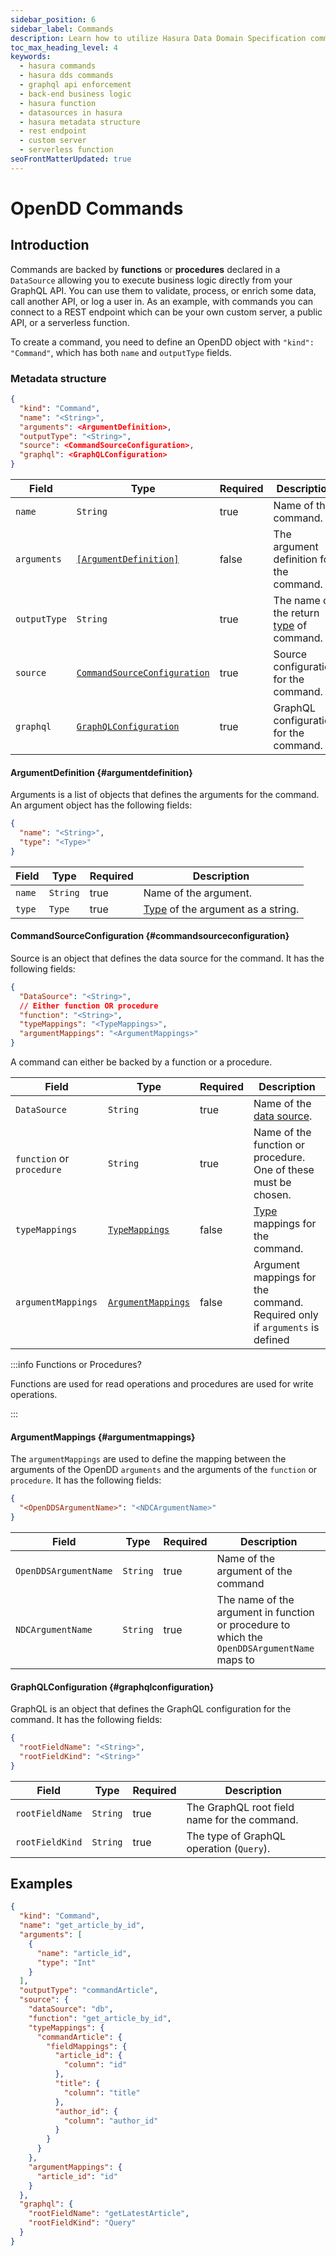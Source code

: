 ```yaml
---
sidebar_position: 6
sidebar_label: Commands
description: Learn how to utilize Hasura Data Domain Specification commands to execute business logic directly from your GraphQL API.
toc_max_heading_level: 4
keywords:
  - hasura commands
  - hasura dds commands
  - graphql api enforcement
  - back-end business logic
  - hasura function
  - datasources in hasura
  - hasura metadata structure
  - rest endpoint
  - custom server
  - serverless function
seoFrontMatterUpdated: true
---
```


# OpenDD Commands

## Introduction

Commands are backed by **functions** or **procedures** declared in a `DataSource` allowing you to execute business logic
directly from your GraphQL API. You can use them to validate, process, or enrich some data, call another API, or log a
user in. As an example, with commands you can connect to a REST endpoint which can be your own custom server, a public
API, or a serverless function.

To create a command, you need to define an OpenDD object with `"kind": "Command"`, which has both `name` and
`outputType` fields.

### Metadata structure

```json
{
  "kind": "Command",
  "name": "<String>",
  "arguments": <ArgumentDefinition>,
  "outputType": "<String>",
  "source": <CommandSourceConfiguration>,
  "graphql": <GraphQLConfiguration>
}
```

| Field        | Type                                                        | Required | Description                                            |
|--------------|-------------------------------------------------------------|----------|--------------------------------------------------------|
| `name`       | `String`                                                    | true     | Name of the command.                                   |
| `arguments`  | [`[ArgumentDefinition]`](#argumentdefinition)               | false    | The argument definition for the command.               |
| `outputType` | `String`                                                    | true     | The name of the return [type](./types.mdx) of command. |
| `source`     | [`CommandSourceConfiguration`](#commandsourceconfiguration) | true     | Source configuration for the command.                  |
| `graphql`    | [`GraphQLConfiguration`](#graphqlconfiguration)             | true     | GraphQL configuration for the command.                 |

#### ArgumentDefinition {#argumentdefinition}

Arguments is a list of objects that defines the arguments for the command. An argument object has the following fields:

```json
{
  "name": "<String>",
  "type": "<Type>"
}
```

| Field  | Type     | Required | Description                                      |
| ------ | -------- | -------- | ------------------------------------------------ |
| `name` | `String` | true     | Name of the argument.                            |
| `type` | `Type`   | true     | [Type](./types.mdx) of the argument as a string. |

#### CommandSourceConfiguration {#commandsourceconfiguration}

Source is an object that defines the data source for the command. It has the following fields:

```json
{
  "DataSource": "<String>",
  // Either function OR procedure
  "function": "<String>",
  "typeMappings": "<TypeMappings>",
  "argumentMappings": "<ArgumentMappings>"
}
```

A command can either be backed by a function or a procedure.

| Field                     | Type                                                         | Required | Description                                                                |
|---------------------------|--------------------------------------------------------------|----------|----------------------------------------------------------------------------|
| `DataSource`              | `String`                                                     | true     | Name of the [data source](./data-sources.mdx).                             |
| `function` or `procedure` | `String`                                                     | true     | Name of the function or procedure. One of these must be chosen.            |
| `typeMappings`            | [`TypeMappings`](./common-syntax.mdx#typemappings)           | false    | [Type](./types.mdx) mappings for the command.                              |
| `argumentMappings`        | [`ArgumentMappings`](./common-syntax.mdx#argumentmappings) | false    | Argument mappings for the command. Required only if `arguments` is defined   |


:::info Functions or Procedures?

Functions are used for read operations and procedures are used for write operations.

:::

#### ArgumentMappings {#argumentmappings}

The `argumentMappings` are used to define the mapping between the arguments of the OpenDD `arguments` and the arguments
of the `function` or `procedure`. It has the following fields:

```json
{
  "<OpenDDSArgumentName>": "<NDCArgumentName>"
}
```

| Field                 | Type     | Required | Description                                                                                   |
|-----------------------|----------|----------|-----------------------------------------------------------------------------------------------|
| `OpenDDSArgumentName` | `String` | true     | Name of the argument of the command                                                           |                                             
| `NDCArgumentName`     | `String` | true     | The name of the argument in function or procedure to which the `OpenDDSArgumentName` maps to  |


#### GraphQLConfiguration {#graphqlconfiguration}

GraphQL is an object that defines the GraphQL configuration for the command. It has the following fields:

```json
{
  "rootFieldName": "<String>",
  "rootFieldKind": "<String>"
}
```

| Field           | Type     | Required | Description                                  |
| --------------- | -------- | -------- | -------------------------------------------- |
| `rootFieldName` | `String` | true     | The GraphQL root field name for the command. |
| `rootFieldKind` | `String` | true     | The type of GraphQL operation (`Query`).     |

## Examples

```json
{
  "kind": "Command",
  "name": "get_article_by_id",
  "arguments": [
    {
      "name": "article_id",
      "type": "Int"
    }
  ],
  "outputType": "commandArticle",
  "source": {
    "dataSource": "db",
    "function": "get_article_by_id",
    "typeMappings": {
      "commandArticle": {
        "fieldMappings": {
          "article_id": {
            "column": "id"
          },
          "title": {
            "column": "title"
          },
          "author_id": {
            "column": "author_id"
          }
        }
      }
    },
    "argumentMappings": {
      "article_id": "id"
    }
  },
  "graphql": {
    "rootFieldName": "getLatestArticle",
    "rootFieldKind": "Query"
  }
}
```
